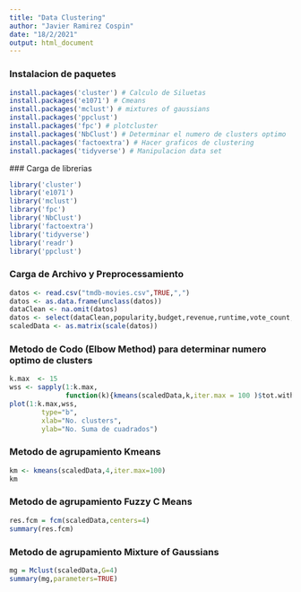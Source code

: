 ---
title: "Data Clustering"
author: "Javier Ramirez Cospin"
date: "18/2/2021"
output: html_document
---

### Instalacion de paquetes
```{r }
install.packages('cluster') # Calculo de Siluetas
install.packages('e1071') # Cmeans
install.packages('mclust') # mixtures of gaussians
install.packages('ppclust')
install.packages('fpc') # plotcluster
install.packages('NbClust') # Determinar el numero de clusters optimo
install.packages('factoextra') # Hacer graficos de clustering
install.packages('tidyverse') # Manipulacion data set
```
 ### Carga de librerias
```{r }
library('cluster')
library('e1071')
library('mclust')
library('fpc')
library('NbClust')
library('factoextra')
library('tidyverse')
library('readr')
library('ppclust')
```

### Carga de Archivo y Preprocessamiento
```{r }
datos <- read.csv("tmdb-movies.csv",TRUE,",")
datos <- as.data.frame(unclass(datos))
dataClean <- na.omit(datos)
datos <- select(dataClean,popularity,budget,revenue,runtime,vote_count,vote_average,release_year,budget_adj,revenue_adj)
scaledData <- as.matrix(scale(datos))
```
### Metodo de Codo (Elbow Method) para determinar numero optimo de clusters
``` {r }
k.max  <- 15
wss <- sapply(1:k.max, 
              function(k){kmeans(scaledData,k,iter.max = 100 )$tot.withinss})
plot(1:k.max,wss,
        type="b",
        xlab="No. clusters",
        ylab="No. Suma de cuadrados")
```
### Metodo de agrupamiento Kmeans
``` {r }
km <- kmeans(scaledData,4,iter.max=100)
km
```

### Metodo de agrupamiento Fuzzy C Means
``` {r }
res.fcm = fcm(scaledData,centers=4)
summary(res.fcm)
```

### Metodo de agrupamiento Mixture of Gaussians
``` {r }
mg = Mclust(scaledData,G=4)
summary(mg,parameters=TRUE)
```